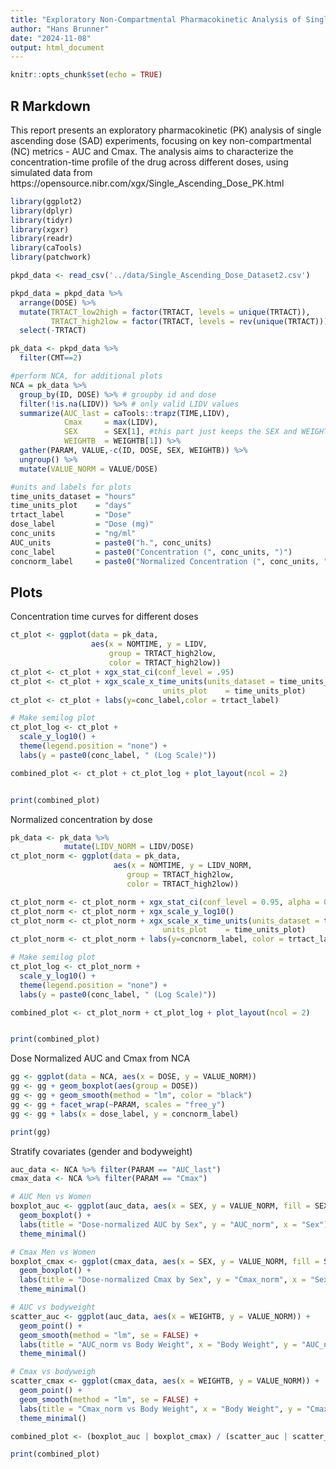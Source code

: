 ```yaml
---
title: "Exploratory Non-Compartmental Pharmacokinetic Analysis of Single Ascending Dose (SAD) Experiments"
author: "Hans Brunner"
date: "2024-11-08"
output: html_document
---
```


```r
knitr::opts_chunk$set(echo = TRUE)
```

## R Markdown

This report presents an exploratory pharmacokinetic (PK) analysis of single ascending dose (SAD) experiments, focusing on key non-compartmental (NC) metrics - AUC and Cmax. The analysis aims to characterize the concentration-time profile of the drug across different doses, using simulated data from https://opensource.nibr.com/xgx/Single_Ascending_Dose_PK.html

```r
library(ggplot2)
library(dplyr)
library(tidyr)
library(xgxr)
library(readr)
library(caTools)
library(patchwork)

pkpd_data <- read_csv('../data/Single_Ascending_Dose_Dataset2.csv')

pkpd_data = pkpd_data %>%
  arrange(DOSE) %>%
  mutate(TRTACT_low2high = factor(TRTACT, levels = unique(TRTACT)),
         TRTACT_high2low = factor(TRTACT, levels = rev(unique(TRTACT)))) %>%
  select(-TRTACT)

pk_data <- pkpd_data %>%
  filter(CMT==2)

#perform NCA, for additional plots
NCA = pk_data %>%
  group_by(ID, DOSE) %>% # groupby id and dose
  filter(!is.na(LIDV)) %>% # only valid LIDV values
  summarize(AUC_last = caTools::trapz(TIME,LIDV),
            Cmax     = max(LIDV),
            SEX      = SEX[1], #this part just keeps the SEX and WEIGHTB covariates
            WEIGHTB  = WEIGHTB[1]) %>%
  gather(PARAM, VALUE,-c(ID, DOSE, SEX, WEIGHTB)) %>%
  ungroup() %>%
  mutate(VALUE_NORM = VALUE/DOSE)

#units and labels for plots
time_units_dataset = "hours"
time_units_plot    = "days"
trtact_label       = "Dose"
dose_label         = "Dose (mg)"
conc_units         = "ng/ml"
AUC_units          = paste0("h.", conc_units)
conc_label         = paste0("Concentration (", conc_units, ")") 
concnorm_label     = paste0("Normalized Concentration (", conc_units, ")/mg")
```

## Plots

Concentration time curves for different doses

```r
ct_plot <- ggplot(data = pk_data, 
                  aes(x = NOMTIME, y = LIDV, 
                      group = TRTACT_high2low, 
                      color = TRTACT_high2low))
ct_plot <- ct_plot + xgx_stat_ci(conf_level = .95)
ct_plot <- ct_plot + xgx_scale_x_time_units(units_dataset = time_units_dataset, 
                                  units_plot    = time_units_plot)
ct_plot <- ct_plot + labs(y=conc_label,color = trtact_label)

# Make semilog plot
ct_plot_log <- ct_plot +
  scale_y_log10() +
  theme(legend.position = "none") +
  labs(y = paste0(conc_label, " (Log Scale)"))

combined_plot <- ct_plot + ct_plot_log + plot_layout(ncol = 2)


print(combined_plot)
```

Normalized concentration by dose
```r
pk_data <- pk_data %>%
            mutate(LIDV_NORM = LIDV/DOSE)
ct_plot_norm <- ggplot(data = pk_data, 
                       aes(x = NOMTIME, y = LIDV_NORM, 
                          group = TRTACT_high2low, 
                          color = TRTACT_high2low))

ct_plot_norm <- ct_plot_norm + xgx_stat_ci(conf_level = 0.95, alpha = 0.5, position = position_dodge(1))
ct_plot_norm <- ct_plot_norm + xgx_scale_y_log10()
ct_plot_norm <- ct_plot_norm + xgx_scale_x_time_units(units_dataset = time_units_dataset, 
                                  units_plot    = time_units_plot)
ct_plot_norm <- ct_plot_norm + labs(y=concnorm_label, color = trtact_label)

# Make semilog plot
ct_plot_log <- ct_plot_norm +
  scale_y_log10() +
  theme(legend.position = "none") +
  labs(y = paste0(conc_label, " (Log Scale)"))

combined_plot <- ct_plot_norm + ct_plot_log + plot_layout(ncol = 2)


print(combined_plot)
```

Dose Normalized AUC and Cmax from NCA 

```r
gg <- ggplot(data = NCA, aes(x = DOSE, y = VALUE_NORM))
gg <- gg + geom_boxplot(aes(group = DOSE)) 
gg <- gg + geom_smooth(method = "lm", color = "black")
gg <- gg + facet_wrap(~PARAM, scales = "free_y") 
gg <- gg + labs(x = dose_label, y = concnorm_label)

print(gg)
```

Stratify covariates (gender and bodyweight)

```r
auc_data <- NCA %>% filter(PARAM == "AUC_last")
cmax_data <- NCA %>% filter(PARAM == "Cmax")

# AUC Men vs Women
boxplot_auc <- ggplot(auc_data, aes(x = SEX, y = VALUE_NORM, fill = SEX)) +
  geom_boxplot() +
  labs(title = "Dose-normalized AUC by Sex", y = "AUC_norm", x = "Sex") +
  theme_minimal()

# Cmax Men vs Women
boxplot_cmax <- ggplot(cmax_data, aes(x = SEX, y = VALUE_NORM, fill = SEX)) +
  geom_boxplot() +
  labs(title = "Dose-normalized Cmax by Sex", y = "Cmax_norm", x = "Sex") +
  theme_minimal()

# AUC vs bodyweight
scatter_auc <- ggplot(auc_data, aes(x = WEIGHTB, y = VALUE_NORM)) +
  geom_point() +
  geom_smooth(method = "lm", se = FALSE) +
  labs(title = "AUC_norm vs Body Weight", x = "Body Weight", y = "AUC_norm") +
  theme_minimal()

# Cmax vs bodyweigh
scatter_cmax <- ggplot(cmax_data, aes(x = WEIGHTB, y = VALUE_NORM)) +
  geom_point() +
  geom_smooth(method = "lm", se = FALSE) +
  labs(title = "Cmax_norm vs Body Weight", x = "Body Weight", y = "Cmax_norm") +
  theme_minimal()

combined_plot <- (boxplot_auc | boxplot_cmax) / (scatter_auc | scatter_cmax)

print(combined_plot)
```


 